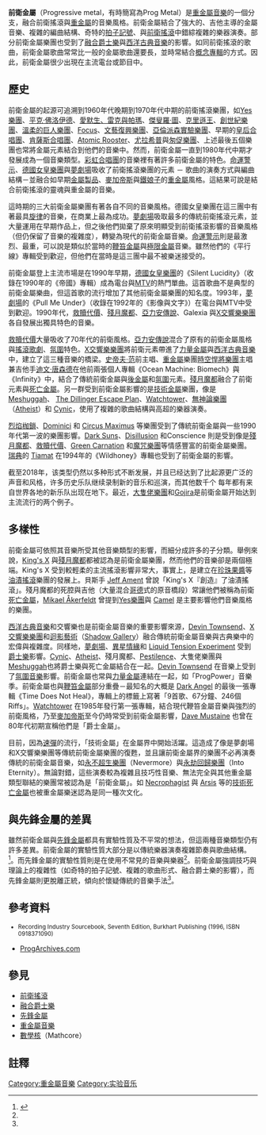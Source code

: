 {{Link style|time=2015-12-11T03:12:28+00:00}}
{{Infobox Music genre
|name=前衛金屬
|bgcolor=#BB0022
|color=white
| stylistic_origins=[[前衛搖滾|前衛搖滾]] - [[重金屬音樂|重金屬]]
| cultural_origins= 1980年代中期的[[美國|美國]]、[[英國|英國]]、[[愛爾蘭|愛爾蘭]]、[[加拿大|加拿大]]
| instruments=[[電吉他|電吉他]] - [[電貝斯|貝斯]] - [[爵士鼓|鼓]] & [[打擊樂器|打擊樂器]] - [[鍵盤樂器|鍵盤]]
| popularity=流行於[[重金屬音樂|重金屬]]與[[前衛搖滾|前衛搖滾]]歌迷中
| derivatives=[[技術金屬|技術金屬]] - [[力量金屬|力量金屬]]
| subgenres=
| fusiongenres= [[Mathcore|Mathcore]] - [[技術死亡金屬|前衛死亡金屬]] - [[另類金屬|另類金屬]]
| regional_scenes=
| other_topics=
}}
'''前衛金屬'''（Progressive metal，有時簡寫為Prog Metal）是[[重金屬音樂|重金屬音樂]]的一個分支，融合前衛搖滾與[[重金屬音樂|重金屬]]的音樂風格。前衛金屬結合了強大的、吉他主導的金屬音樂、複雜的編曲結構、奇特的[[拍子記號|拍子記號]]、與[[前衛搖滾|前衛搖滾]]中錯綜複雜的樂器演奏。部分前衛金屬樂團也受到了[[融合爵士樂|融合爵士樂]]與[[西洋古典音樂|西洋古典音樂]]的影響。如同前衛搖滾的歌曲，前衛金屬歌曲常常比一般的金屬歌曲還要長，並時常結合[[概念專輯|概念專輯]]的方式。因此，前衛金屬很少出現在主流電台或節目中。

== 歷史 ==

前衛金屬的起源可追溯到1960年代晚期到1970年代中期的前衛搖滾樂團，如[[Yes|Yes樂團]]、[[平克·佛洛伊德|平克·佛洛伊德]]、[[愛默生、雷克與帕瑪|愛默生、雷克與帕瑪]]、[[傑叟羅·圖|傑叟羅·圖]]、[[克里遜王|克里遜王]]、[[創世紀樂團|創世紀樂團]]、[[溫柔的巨人樂團|溫柔的巨人樂團]]、[[:en:Focus_(band)|Focus]]、[[文藝復興樂團|文藝復興樂團]]、[[亞倫派森實驗樂團|亞倫派森實驗樂團]]、早期的[[皇后合唱團|皇后合唱團]]、[[肯薩斯合唱團|肯薩斯合唱團]]、[[:en:Atomic_Rooster|Atomic Rooster]]、[[尤拉希普|尤拉希普]]與[[匆促樂團|匆促樂團]]、上述最後五個樂團也常將金屬元素結合到他們的音樂中。然而，前衛金屬一直到1980年代中期才發展成為一個音樂類型。[[彩虹合唱團|彩虹合唱團]]的音樂裡有著許多前衛金屬的特色。[[命運警示|命運警示]]、[[德國女皇樂團|德國女皇樂團]]與[[夢劇場|夢劇場]]吸收了前衛搖滾樂團的元素 － 歌曲的演奏方式與編曲結構－並融合如早期[[金屬製品|金屬製品]]、[[麥加帝斯|麥加帝斯]]與[[鐵娘子樂團|鐵娘子]]的[[重金屬音樂|重金屬]]風格。這結果可說是結合前衛搖滾的靈魂與重金屬的音樂。

這時期的三大前衛金屬樂團有著各自不同的音樂風格。德國女皇樂團在這三團中有著最具[[旋律|旋律]]的音樂，在商業上最為成功。[[夢劇場|夢劇場]]吸取最多的傳統前衛搖滾元素，並大量運用在早期作品上，但之後他們拋棄了原來明顯受到前衛搖滾影響的音樂風格（但仍保留了音樂的複雜度），轉變為現代的前衛金屬音樂。[[命運警示|命運警示]]則是最激烈、最重，可以說是類似於當時的[[鞭笞金屬|鞭笞金屬]]與[[極限金屬|極限金屬]]音樂。雖然他們的《平行線》專輯受到歡迎，但他們在當時是這三團中最不被樂迷接受的。

前衛金屬登上主流市場是在1990年早期，[[德國女皇樂團|德國女皇樂團]]的《Silent Lucidity》（收錄在1990年的《帝國》專輯）成為電台與[[MTV|MTV]]的熱門單曲。這首歌曲不是典型的前衛金屬樂曲，但這首歌的流行增加了其他前衛金屬樂團的知名度。1993年，[[夢劇場|夢劇場]]的《Pull Me Under》（收錄在1992年的《影像與文字》）在電台與MTV中受到歡迎。1990年代，[[救贖代價|救贖代價]]、[[殘月魔都|殘月魔都]]、[[亞力安傳說|亞力安傳說]]、Galexia 與[[X交響樂樂團|X交響樂樂團]]各自發展出獨具特色的音樂。

[[救贖代價|救贖代價]]大量吸收了70年代的前衛風格。[[亞力安傳說|亞力安傳說]]混合了原有的前衛金屬風格與[[搖滾歌劇|搖滾歌劇]]、[[氛圍音樂|氛圍]]特色。[[X交響樂樂團|X交響樂樂團]]將前衛元素帶進了[[力量金屬|力量金屬]]與[[西洋古典音樂|西洋古典音樂]]中，建立了這三種音樂的橋梁。[[史帝夫·范|史帝夫·范]]前主唱、[[重金屬音樂|重金屬]]樂團[[時空悍將樂團|時空悍將樂團]]主唱兼吉他手[[迪文·唐森德|迪文·唐森德]]在他前兩張個人專輯《Ocean Machine: Biomech》與《Infinity》中，結合了傳統前衛金屬與[[後金屬|後金屬]]和[[氛圍音樂|氛圍]]元素。[[殘月魔都|殘月魔都]]融合了前衛元素與[[死亡金屬|死亡金屬]]。另一群受到前衛金屬影響的是[[技術金屬|技術金屬]]樂團，像是 [[:en:Meshuggah|Meshuggah]]、 [[:en:The_Dillinger_Escape_Plan|The Dillinger Escape Plan]]、[[:en:Watchtower_(band)|Watchtower]]、[[無神論樂團|無神論樂團]]（[[:en:Atheist_(band)|Atheist]]）和 [[:en:Cynic_(band)|Cynic]]，使用了複雜的歌曲結構與高超的樂器演奏。

[[烈焰枷鎖|烈焰枷鎖]]、[[:en:Dominici|Dominici]] 和 [[:en:Circus_Maximus_(Norwegian_band)|Circus Maximus]] 等樂團受到了傳統前衛金屬與一些1990年代第一波的樂團影響。[[:en:Dark_Suns_(Band)|Dark Suns]]、[[:en:Disillusion_(band)|Disillusion]] 和Conscience 則是受到像是[[殘月魔都|殘月魔都]]、[[救贖代價|救贖代價]]、[[:en:Green_Carnation|Green Carnation]] 和[[魔咒樂團|魔咒樂團]]等情感豐富的前衛金屬樂團。[[瑞典|瑞典]]的 [[:en:Tiamat_(band)|Tiamat]] 在1994年的《Wildhoney》專輯也受到了前衛金屬的影響。

截至2018年，该类型仍然以多种形式不断发展，并且已经达到了比起源更广泛的声音和风格，许多历史乐队继续录制新的音乐和巡演，而其他数千个 每年都有来自世界各地的新乐队出现在地下。最近，[[大隻佬樂團|大隻佬樂團]]和[[Gojira|Gojira]]是前衛金屬开始达到主流流行的两个例子。

== 多樣性 ==

前衛金屬可依照其音樂所受其他音樂類型的影響，而細分成許多的子分類。舉例來說，[[:en:King's_X|King's X]] 與[[殘月魔都|殘月魔都]]都被認為是前衛金屬樂團，然而他們的音樂卻是兩個極端。King's X 受到較輕柔的主流搖滾影響非常大，事實上，是建立在[[珍珠果醬樂隊|珍珠果醬]]等[[油漬搖滾|油漬搖滾]]樂團的發展上。貝斯手 [[:en:Jeff_Ament|Jeff Ament]] 曾說「King's X『創造』了油漬搖滾」。殘月魔都的死腔與吉他（大量混合[[哥德金屬|哥德]]式的原音橋段）常讓他們被稱為前衛[[死亡金屬|死亡金屬]]，[[:en:Mikael_Åkerfeldt|Mikael Åkerfeldt]] 曾提到[[Yes|Yes樂團]]與 [[:en:Camel_(band)|Camel]] 是主要影響他們音樂風格的樂團。

[[西洋古典音樂|西洋古典音樂]]和交響樂也是前衛金屬音樂的重要影響來源，[[:en:Devin_Townsend|Devin Townsend]]、[[X交響樂樂團|X交響樂樂團]]和[[迴影藝術|迴影藝術]]（[[:en:Shadow_Gallery|Shadow Gallery]]）融合傳統前衛金屬音樂與古典樂中的宏偉與複雜度。同樣地，[[夢劇場|夢劇場]]、[[異星情緣|異星情緣]]和 [[:en:Liquid_Tension_Experiment|Liquid Tension Experiment]] 受到[[爵士樂|爵士樂]]影響。[[:en:Cynic_(band)|Cynic]]、[[:en:Atheist_(band)|Atheist]]、殘月魔都、[[:en:Pestilence_(band)|Pestilence]]、大隻佬樂團與[[:en:Meshuggah_(band)|Meshuggah]]也將爵士樂與死亡金屬結合在一起。[[:en:Devin_Townsend|Devin Townsend]] 在音樂上受到了[[氛圍音樂|氛圍音樂]]影響。前衛金屬也常與[[力量金屬|力量金屬]]連結在一起，如「ProgPower」音樂季。前衛金屬也與[[鞭笞金屬|鞭笞金屬]]部分重疊－最知名的大概是 [[:en:Dark_Angel_(band)|Dark Angel]] 的最後一張專輯《Time Does Not Heal》，專輯上的標籤上寫著「9首歌、67分鐘、246個Riffs」。[[:en:Watchtower_(band)|Watchtower]] 在1985年發行第一張專輯，結合現代鞭笞金屬音樂與強烈的前衛風格，乃至[[麥加帝斯|麥加帝斯]]至今仍時常受到前衛金屬影響，[[:en:Dave_Mustaine|Dave Mustaine]] 也曾在80年代初期宣稱他們是「爵士金屬」。

目前，因為[[速彈|速彈]]的流行，「技術金屬」在金屬界中開始活躍。這造成了像是夢劇場和X交響樂樂團等傳統前衛金屬樂團的復甦，並且讓前衛金屬界的樂團不必再演奏傳統的前衛金屬音樂，如[[永不超生樂團|永不超生樂團]]（Nevermore）與[[永劫回歸樂團|永劫回歸樂團]]（Into Eternity）。無論對錯，這些演奏較為複雜且技巧性音樂、無法完全與其他重金屬類型聯結的樂團常被認為是「前衛金屬」。如 [[:en:Necrophagist|Necrophagist]] 與 [[:en:Arsis|Arsis]] 等的[[技術死亡金屬|技術死亡金屬]]也被重金屬樂迷認為是同一種次文化。

== 與先鋒金屬的差異 ==

雖然前衛金屬與[[先鋒金屬|先鋒金屬]]都具有實驗性質及不平常的想法，但這兩種音樂類型仍有許多差異。前衛金屬的實驗性質大部分是以傳統樂器演奏複雜節奏與歌曲結構。<ref name="Ethan">{{cite web | url=http://www.metalstorm.ee/pub/article.php?article_id=161 | author=Mittel Ethan | title=The Avant Garde And How To Swing It | year=2006 | accessdate=2008-08-25 | archive-date=2009-04-23 | archive-url=https://web.archive.org/web/20090423093503/http://www.metalstorm.ee/pub/article.php?article_id=161 | dead-url=no }}</ref>。而先鋒金屬的實驗性質則是在使用不常見的音樂與樂器<ref name="Ethan"/>。前衛金屬強調技巧與理論上的複雜性（如奇特的拍子記號、複雜的歌曲形式、融合爵士樂的影響），而先鋒金屬則更脫離正統，傾向於懷疑傳統的音樂手法<ref name="Ethan"/>。

== 參考資料 ==

<small>
* Recording Industry Sourcebook, Seventh Edition, Burkhart Publishing (1996, ISBN 0918371090)
</small>
* [http://www.progarchives.com/Progressive-rock.asp ProgArchives.com] {{Wayback|url=http://www.progarchives.com/Progressive-rock.asp |date=20201106004756 }}

== 參見 ==

* [[前衛搖滾|前衛搖滾]]
* [[融合爵士樂|融合爵士樂]]
* [[先鋒金屬|先鋒金屬]]
* [[重金屬音樂|重金屬音樂]]
* [[數學核|數學核]]（Mathcore）

== 註釋 ==
{{reflist|2}}

{{Heavymetal}}
{{實驗音樂}}

[[Category:重金屬音樂|Category:重金屬音樂]]
[[Category:实验音乐|Category:实验音乐]]
